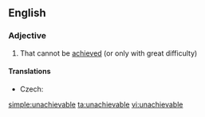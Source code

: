 ==English==

===Adjective===
{{en-adj}}

# That cannot be [[achieved]] (or only with great difficulty)

====Translations====
{{trans-top|that cannot be achieved}}
* Czech: {{t-|cs|nedosažitelný|m}}
{{trans-mid}}
{{trans-bottom}}

[[simple:unachievable]]
[[ta:unachievable]]
[[vi:unachievable]]